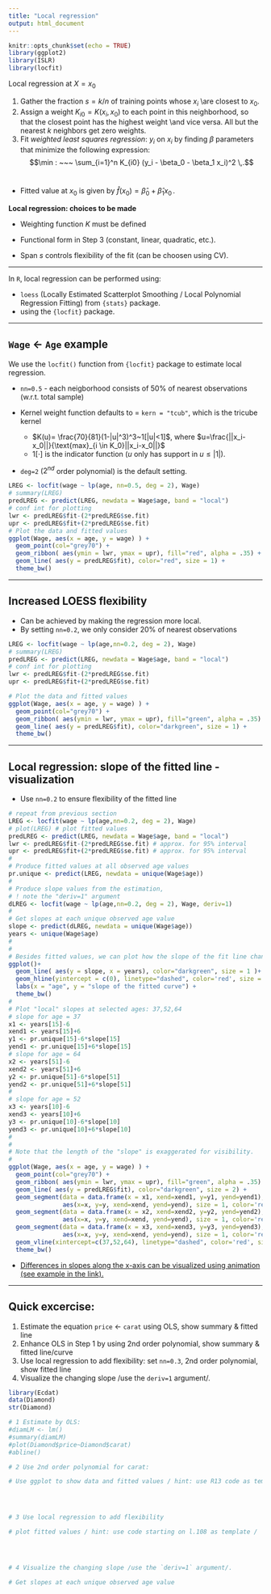 ---
title: "Local regression"
output: html_document
---

```{r setup, include=FALSE}
knitr::opts_chunk$set(echo = TRUE)
library(ggplot2)
library(ISLR)
library(locfit)
```



Local regression at $X = x_0$ 

1. Gather the fraction $s = k/n$ of training points whose $x_i$ \\are closest to $x_0$.  
2. Assign a weight $K_{i0} = K(x_i , x_0)$ to each point in this neighborhood, so that the closest point has the highest weight \\and vice versa. All but the nearest $k$ neighbors get zero weights.  
3. Fit *weighted least squares regression*: $y_i$ on $x_i$ by finding $\beta$ parameters that minimize the following expression:
    $$\min : ~~~ \sum_{i=1}^n K_{i0} (y_i - \beta_0 - \beta_1 x_i)^2 \,.$$  
* Fitted value at $x_0$ is given by $\hat{f}(x_0) = \hat{\beta}_0 + \hat{\beta}_1 x_0\,$.  
    

**Local regression: choices to be made**  

* Weighting function $K$ must be defined  

* Functional form in Step 3 (constant, linear, quadratic, etc.).

* Span $s$ controls flexibility of the fit (can be choosen using CV).

--- 

In `R`, local regression can be performed using:

+ `loess` (Locally Estimated Scatterplot Smoothing / Local Polynomial Regression Fitting) from `{stats}` package.  
+ using the `{locfit}` package.  

--- 

## `Wage` $\leftarrow$ `Age` example

We use the `locfit()` function from `{locfit}` package to estimate local regression.

+ `nn=0.5` - each neigborhood consists of 50% of nearest observations (w.r.t. total sample)  

+  Kernel weight function defaults to = `kern = "tcub"`, which is the tricube kernel  
    + $K(u)= \frac{70}{81}(1-|u|^3)^3~1[|u|<1]$, where $u=\frac{||x_i-x_0||}{\text{max}_{i \in K_0}||x_i-x_0||}$  
    + $1[\cdot]$ is the indicator function ($u$ only has support in $u \leq |1|$).  
    
+ `deg=2` ($2^{nd}$ order polynomial) is the default setting.


```{r}
LREG <- locfit(wage ~ lp(age, nn=0.5, deg = 2), Wage)
# summary(LREG)
predLREG <- predict(LREG, newdata = Wage$age, band = "local")
# conf int for plotting
lwr <- predLREG$fit-(2*predLREG$se.fit)
upr <- predLREG$fit+(2*predLREG$se.fit)
# Plot the data and fitted values 
ggplot(Wage, aes(x = age, y = wage) ) +
  geom_point(col="grey70") +
  geom_ribbon( aes(ymin = lwr, ymax = upr), fill="red", alpha = .35) +
  geom_line( aes(y = predLREG$fit), color="red", size = 1) +
  theme_bw()
```


---


## Increased LOESS flexibility

+ Can be achieved by making the regression more local.  
+ By setting `nn=0.2`, we only consider 20% of nearest observations   

```{r}

LREG <- locfit(wage ~ lp(age,nn=0.2, deg = 2), Wage)
# summary(LREG)
predLREG <- predict(LREG, newdata = Wage$age, band = "local")
# conf int for plotting
lwr <- predLREG$fit-(2*predLREG$se.fit)
upr <- predLREG$fit+(2*predLREG$se.fit)

# Plot the data and fitted values 
ggplot(Wage, aes(x = age, y = wage) ) +
  geom_point(col="grey70") +
  geom_ribbon( aes(ymin = lwr, ymax = upr), fill="green", alpha = .35) +
  geom_line( aes(y = predLREG$fit), color="darkgreen", size = 1) +
  theme_bw()


```


----


## Local regression: slope of the fitted line - visualization

* Use `nn=0.2` to ensure flexibility of the fitted line


```{r}
# repeat from previous section
LREG <- locfit(wage ~ lp(age,nn=0.2, deg = 2), Wage)
# plot(LREG) # plot fitted values
predLREG <- predict(LREG, newdata = Wage$age, band = "local")
lwr <- predLREG$fit-(2*predLREG$se.fit) # approx. for 95% interval
upr <- predLREG$fit+(2*predLREG$se.fit) # approx. for 95% interval
#
# Produce fitted values at all observed age values
pr.unique <- predict(LREG, newdata = unique(Wage$age))
#
# Produce slope values from the estimation,
# ! note the "deriv=1" argument
dLREG <- locfit(wage ~ lp(age,nn=0.2, deg = 2), Wage, deriv=1)
#
# Get slopes at each unique observed age value 
slope <- predict(dLREG, newdata = unique(Wage$age))
years <- unique(Wage$age)
#
#
# Besides fitted values, we can plot how the slope of the fit line changes:
ggplot()+
  geom_line( aes(y = slope, x = years), color="darkgreen", size = 1 )+
  geom_hline(yintercept = c(0), linetype="dashed", color='red', size = 0.7)+
  labs(x = "age", y = "slope of the fitted curve") +
  theme_bw()
#
# Plot "local" slopes at selected ages: 37,52,64
# slope for age = 37
x1 <- years[15]-6
xend1 <- years[15]+6
y1 <- pr.unique[15]-6*slope[15]
yend1 <- pr.unique[15]+6*slope[15]
# slope for age = 64
x2 <- years[51]-6
xend2 <- years[51]+6
y2 <- pr.unique[51]-6*slope[51]
yend2 <- pr.unique[51]+6*slope[51]
#
# slope for age = 52
x3 <- years[10]-6
xend3 <- years[10]+6
y3 <- pr.unique[10]-6*slope[10]
yend3 <- pr.unique[10]+6*slope[10]
#
#
# Note that the length of the "slope" is exaggerated for visibility.
#
ggplot(Wage, aes(x = age, y = wage) ) +
  geom_point(col="grey70") +
  geom_ribbon( aes(ymin = lwr, ymax = upr), fill="green", alpha = .35) +
  geom_line( aes(y = predLREG$fit), color="darkgreen", size = 2) +
  geom_segment(data = data.frame(x = x1, xend=xend1, y=y1, yend=yend1), 
               aes(x=x, y=y, xend=xend, yend=yend), size = 1, color='red')+
  geom_segment(data = data.frame(x = x2, xend=xend2, y=y2, yend=yend2), 
               aes(x=x, y=y, xend=xend, yend=yend), size = 1, color='red')+
  geom_segment(data = data.frame(x = x3, xend=xend3, y=y3, yend=yend3), 
               aes(x=x, y=y, xend=xend, yend=yend), size = 1, color='red')+
  geom_vline(xintercept=c(37,52,64), linetype="dashed", color='red', size=0.6)+
  theme_bw()
```

* [Differences in slopes along the x-axis can be visualized using animation (see example in the link).](https://www.r-bloggers.com/2013/10/some-heuristics-about-local-regression-and-kernel-smoothing/)


--- 

## Quick excercise:

1. Estimate the equation `price` <- `carat` using OLS, show summary & fitted line
2. Enhance OLS in Step 1 by using 2nd order polynomial, show summary & fitted line/curve
3. Use local regression to add flexibility: set `nn=0.3`, 2nd order polynomial, show fitted line
4. Visualize the changing slope /use the `deriv=1` argument/.


```{r}
library(Ecdat)
data(Diamond)
str(Diamond)

# 1 Estimate by OLS:
#diamLM <- lm()
#summary(diamLM)
#plot(Diamond$price~Diamond$carat)
#abline()

# 2 Use 2nd order polynomial for carat:

# Use ggplot to show data and fitted values / hint: use R13 code as template /




# 3 Use local regression to add flexibility

# plot fitted values / hint: use code starting on l.108 as template /




# 4 Visualize the changing slope /use the `deriv=1` argument/.

# Get slopes at each unique observed age value 









```














               